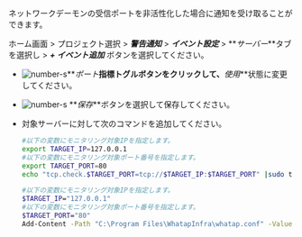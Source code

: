 ネットワークデーモンの受信ポートを非活性化した場合に通知を受け取ることができます。

ホーム画面 > プロジェクト選択 > **_警告通知_** > **_イベント設定_** > **_サーバー_**タブを選択し > **_+ イベント追加_** ボタンを選択してください。

<ImgLang img='server-adf-tcp-port.png' desc='TCPポート'/>

-   ![number-s](/img/number-01.png)**_ポート_**指標トグルボタンをクリックして、**_使用_**状態に変更してください。

-   ![number-s](/img/number-02.png) **_保存_**ボタンを選択して保存してください。

-   対象サーバーに対して次のコマンドを追加してください。 

    <Tabs>
      <TabItem value="lxst" label="Linux Shell">

    ```bash title=SH
    #以下の変数にモニタリング対象IPを指定します。
    export TARGET_IP=127.0.0.1
    #以下の変数にモニタリング対象ポート番号を指定します。
    export TARGET_PORT=80
    echo "tcp.check.$TARGET_PORT=tcp://$TARGET_IP:$TARGET_PORT" |sudo tee -a /usr/whatap/infra/conf/whatap.conf
    ```

    </TabItem>
      <TabItem value="wpst" label="Windows Powershell">

    ```bash title=SH
    #以下の変数にモニタリング対象IPを指定します。
    $TARGET_IP="127.0.0.1"
    #以下の変数にモニタリング対象ポート番号を指定します。
    $TARGET_PORT="80"
    Add-Content -Path "C:\Program Files\WhatapInfra\whatap.conf" -Value "tcp.check.$TARGET_PORT=tcp://$TARGET_IP:$TARGET_PORT"
    ```

    </TabItem>
      </Tabs>

<!-- 데몬형 프로세스가 bind 해서 사용하는 listen 포트가 접속이 안되면 알림을 받을 수 있습니다. -->
